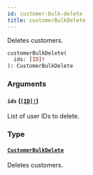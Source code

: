 ```yaml
---
id: customer-bulk-delete
title: customerBulkDelete
---
```


Deletes customers.

```graphql
customerBulkDelete(
  ids: [ID]!
): CustomerBulkDelete

```

### Arguments

#### `ids` ([`[ID]!`](../../../developer/api-reference/scalars/id))

List of user IDs to delete.

### Type

#### [`CustomerBulkDelete`](../../../developer/api-reference/objects/customer-bulk-delete)

Deletes customers.
